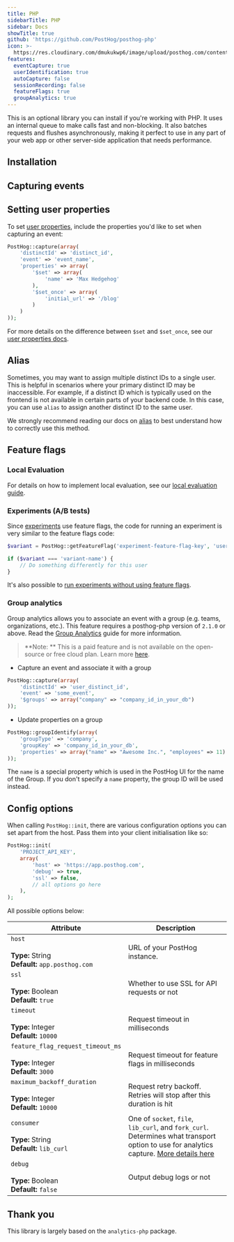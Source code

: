 ```yaml
---
title: PHP
sidebarTitle: PHP
sidebar: Docs
showTitle: true
github: 'https://github.com/PostHog/posthog-php'
icon: >-
  https://res.cloudinary.com/dmukukwp6/image/upload/posthog.com/contents/images/docs/integrate/php.svg
features:
  eventCapture: true
  userIdentification: true
  autoCapture: false
  sessionRecording: false
  featureFlags: true
  groupAnalytics: true
---
```


This is an optional library you can install if you're working with PHP. It uses an internal queue to make calls fast and non-blocking. It also batches requests and flushes asynchronously, making it perfect to use in any part of your web app or other server-side application that needs performance.

## Installation


<PHPInstall />

## Capturing events


<PHPSendEvents />

## Setting user properties

To set [user properties](/docs/data/user-properties), include the properties you'd like to set when capturing an event: 

```php
PostHog::capture(array(
    'distinctId' => 'distinct_id',
    'event' => 'event_name',
    'properties' => array(
        '$set' => array(
            'name' => 'Max Hedgehog'
        ),
        '$set_once' => array(
            'initial_url' => '/blog'
        )
    )
));
```

For more details on the difference between `$set` and `$set_once`, see our [user properties docs](/docs/data/user-properties#what-is-the-difference-between-set-and-set_once).

## Alias

Sometimes, you may want to assign multiple distinct IDs to a single user. This is helpful in scenarios where your primary distinct ID may be inaccessible. For example, if a distinct ID which is typically used on the frontend is not available in certain parts of your backend code. In this case, you can use `alias` to assign another distinct ID to the same user.

We strongly recommend reading our docs on [alias](/docs/data/identify#alias-assigning-multiple-distinct-ids-to-the-same-user) to best understand how to correctly use this method.

## Feature flags


<FeatureFlagsLibsIntro />


<PHPFeatureFlagsCode />


### Local Evaluation

<LocalEvaluationIntro />

For details on how to implement local evaluation, see our [local evaluation guide](/docs/feature-flags/local-evaluation).

### Experiments (A/B tests)

Since [experiments](/docs/experiments/manual) use feature flags, the code for running an experiment is very similar to the feature flags code:

```php
$variant = PostHog::getFeatureFlag('experiment-feature-flag-key', 'user_distinct_id')

if ($variant === 'variant-name') {
    // Do something differently for this user
}
```

It's also possible to [run experiments without using feature flags](/docs/experiments/running-experiments-without-feature-flags).

### Group analytics

Group analytics allows you to associate an event with a group (e.g. teams, organizations, etc.). This feature requires a posthog-php version of `2.1.0` or above. Read the [Group Analytics](/docs/user-guides/group-analytics) guide for more information.

> **Note: ** This is a paid feature and is not available on the open-source or free cloud plan. Learn more [here](/pricing).

-   Capture an event and associate it with a group

```php
PostHog::capture(array(
    'distinctId' => 'user_distinct_id',
    'event' => 'some_event',
    '$groups' => array("company" => "company_id_in_your_db")
));
```

-   Update properties on a group

```php
PostHog::groupIdentify(array(
    'groupType' => 'company',
    'groupKey' => 'company_id_in_your_db',
    'properties' => array("name" => "Awesome Inc.", "employees" => 11)
));
```

The `name` is a special property which is used in the PostHog UI for the name of the Group. If you don't specify a `name` property, the group ID will be used instead.

## Config options

When calling `PostHog::init`, there are various configuration options you can set apart from the host. Pass them into your client initialisation like so:

```php
PostHog::init(
    'PROJECT_API_KEY',
    array(
        'host' => 'https://app.posthog.com', 
        'debug' => true,
        'ssl' => false,
        // all options go here
    ),
);
```

All possible options below:

| Attribute                 | Description   |
| ------------------------- | ------------- |
| `host`<br/><br/>**Type:** String<br/>**Default:** `app.posthog.com` | URL of your PostHog instance. |
| `ssl`<br/><br/>**Type:** Boolean<br/>**Default:** `true` | Whether to use SSL for API requests or not |
| `timeout`<br/><br/>**Type:** Integer<br/>**Default:** `10000` | Request timeout in milliseconds |
| `feature_flag_request_timeout_ms`<br/><br/>**Type:** Integer<br/>**Default:** `3000` | Request timeout for feature flags in milliseconds |
| `maximum_backoff_duration`<br/><br/>**Type:** Integer<br/>**Default:** `10000` | Request retry backoff. Retries will stop after this duration is hit |
| `consumer`<br/><br/>**Type:** String<br/>**Default:** `lib_curl` | One of `socket`, `file`, `lib_curl`, and `fork_curl`. Determines what transport option to use for analytics capture. [More details here](https://github.com/PostHog/posthog-php/blob/master/lib/Consumer/File.php) |
| `debug`<br/><br/>**Type:** Boolean<br/>**Default:** `false` | Output debug logs or not |



## Thank you

This library is largely based on the `analytics-php` package.
